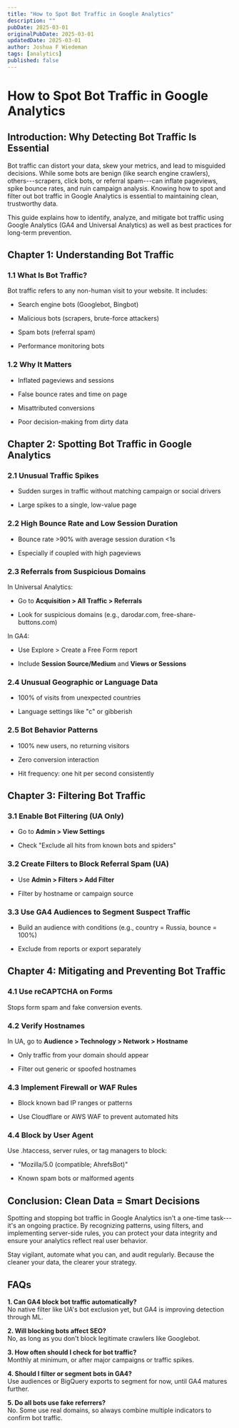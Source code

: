 ```yaml
---
title: "How to Spot Bot Traffic in Google Analytics"
description: ""
pubDate: 2025-03-01
originalPubDate: 2025-03-01
updatedDate: 2025-03-01
author: Joshua F Wiedeman
tags: [analytics]
published: false
---
```


How to Spot Bot Traffic in Google Analytics
===========================================

Introduction: Why Detecting Bot Traffic Is Essential
----------------------------------------------------

Bot traffic can distort your data, skew your metrics, and lead to misguided decisions. While some bots are benign (like search engine crawlers), others---scrapers, click bots, or referral spam---can inflate pageviews, spike bounce rates, and ruin campaign analysis. Knowing how to spot and filter out bot traffic in Google Analytics is essential to maintaining clean, trustworthy data.

This guide explains how to identify, analyze, and mitigate bot traffic using Google Analytics (GA4 and Universal Analytics) as well as best practices for long-term prevention.

Chapter 1: Understanding Bot Traffic
------------------------------------

### 1.1 What Is Bot Traffic?

Bot traffic refers to any non-human visit to your website. It includes:

-   Search engine bots (Googlebot, Bingbot)

-   Malicious bots (scrapers, brute-force attackers)

-   Spam bots (referral spam)

-   Performance monitoring bots

### 1.2 Why It Matters

-   Inflated pageviews and sessions

-   False bounce rates and time on page

-   Misattributed conversions

-   Poor decision-making from dirty data

Chapter 2: Spotting Bot Traffic in Google Analytics
---------------------------------------------------

### 2.1 Unusual Traffic Spikes

-   Sudden surges in traffic without matching campaign or social drivers

-   Large spikes to a single, low-value page

### 2.2 High Bounce Rate and Low Session Duration

-   Bounce rate >90% with average session duration &lt;1s

-   Especially if coupled with high pageviews

### 2.3 Referrals from Suspicious Domains

In Universal Analytics:

-   Go to **Acquisition > All Traffic > Referrals**

-   Look for suspicious domains (e.g., darodar.com, free-share-buttons.com)

In GA4:

-   Use Explore > Create a Free Form report

-   Include **Session Source/Medium** and **Views or Sessions**

### 2.4 Unusual Geographic or Language Data

-   100% of visits from unexpected countries

-   Language settings like "c" or gibberish

### 2.5 Bot Behavior Patterns

-   100% new users, no returning visitors

-   Zero conversion interaction

-   Hit frequency: one hit per second consistently

Chapter 3: Filtering Bot Traffic
--------------------------------

### 3.1 Enable Bot Filtering (UA Only)

-   Go to **Admin > View Settings**

-   Check "Exclude all hits from known bots and spiders"

### 3.2 Create Filters to Block Referral Spam (UA)

-   Use **Admin > Filters > Add Filter**

-   Filter by hostname or campaign source

### 3.3 Use GA4 Audiences to Segment Suspect Traffic

-   Build an audience with conditions (e.g., country = Russia, bounce = 100%)

-   Exclude from reports or export separately

Chapter 4: Mitigating and Preventing Bot Traffic
------------------------------------------------

### 4.1 Use reCAPTCHA on Forms

Stops form spam and fake conversion events.

### 4.2 Verify Hostnames

In UA, go to **Audience > Technology > Network > Hostname**

-   Only traffic from your domain should appear

-   Filter out generic or spoofed hostnames

### 4.3 Implement Firewall or WAF Rules

-   Block known bad IP ranges or patterns

-   Use Cloudflare or AWS WAF to prevent automated hits

### 4.4 Block by User Agent

Use .htaccess, server rules, or tag managers to block:

-   "Mozilla/5.0 (compatible; AhrefsBot)"

-   Known spam bots or malformed agents

Conclusion: Clean Data = Smart Decisions
----------------------------------------

Spotting and stopping bot traffic in Google Analytics isn't a one-time task---it's an ongoing practice. By recognizing patterns, using filters, and implementing server-side rules, you can protect your data integrity and ensure your analytics reflect real user behavior.

Stay vigilant, automate what you can, and audit regularly. Because the cleaner your data, the clearer your strategy.

FAQs
----

**1\. Can GA4 block bot traffic automatically?**\
No native filter like UA's bot exclusion yet, but GA4 is improving detection through ML.

**2\. Will blocking bots affect SEO?**\
No, as long as you don't block legitimate crawlers like Googlebot.

**3\. How often should I check for bot traffic?**\
Monthly at minimum, or after major campaigns or traffic spikes.

**4\. Should I filter or segment bots in GA4?**\
Use audiences or BigQuery exports to segment for now, until GA4 matures further.

**5\. Do all bots use fake referrers?**\
No. Some use real domains, so always combine multiple indicators to confirm bot traffic.